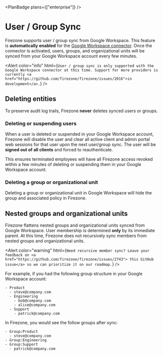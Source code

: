 
<PlanBadge plans={["enterprise"]} />

# User / Group Sync

Firezone supports user / group sync from Google Workspace. This feature is
**automatically enabled** for the
[Google Workspace connector](/kb/authenticate/google). Once the connector is
activated, users, groups, and organizational units will be synced from your
Google Workspace account every few minutes.

<Alert
  color="info"
  html={`
    User / group sync is only supported with the Google Workspace connector
    at this time. Support for more providers is currently
    <a href="https://github.com/firezone/firezone/issues/2016">in development</a>.
  `}
/>

## Deleting entities

To preserve audit log trails, Firezone <strong>never</strong> deletes synced
users or groups.

### Deleting or suspending users

When a user is deleted or suspended in your Google Workspace account, Firezone
will disable the user and clear all active client and admin portal web sessions
for that user upon the next user/group sync. The user will be **signed out of
all clients** and forced to reauthenticate.

This ensures terminated employees will have all Firezone access revoked within a
few minutes of deleting or suspending them in your Google Workspace account.

### Deleting a group or organizational unit

Deleting a group or organizational unit in Google Workspace will hide the group
and associated policy in Firezone.

## Nested groups and organizational units

Firezone flattens nested groups and organizational units synced from Google
Workspace. User membership is determined **only** by its immediate parent. At
this time, Firezone does not recursively sync members from nested groups and
organizational units.

<Alert
  color="warning"
  html={`
    Need recursive member sync? Leave your feedback on
    <a href="https://github.com/firezone/firezone/issues/2743">
    this GitHub issue</a> so we can prioritize it on our roadmap.
  `}
/>

For example, if you had the following group structure in your Google Workspace
account:

```
- Product
  - steve@company.com
  - Engineering
    - bob@company.com
    - alice@company.com
  - Support
    - patrick@company.com
```

In Firezone, you would see the follow groups after sync:

```
- Group:Product
  - steve@company.com
- Group:Engineering
- Group:Support
  - patrick@company.com
```
